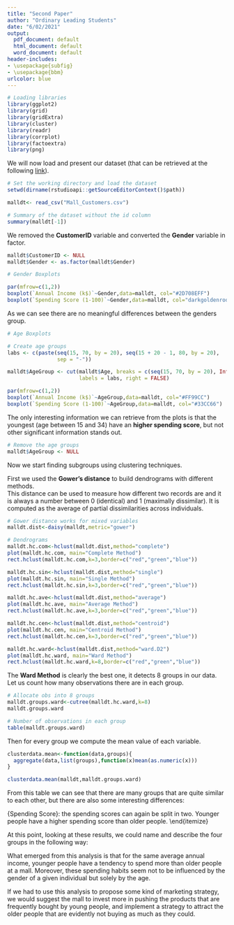 ```yaml
---
title: "Second Paper"
author: "Ordinary Leading Students"
date: "6/02/2021"
output:
  pdf_document: default
  html_document: default
  word_document: default
header-includes:
- \usepackage{subfig}
- \usepackage{bbm}
urlcolor: blue
---
```


```r
# Loading libraries
library(ggplot2)
library(grid)
library(gridExtra)
library(cluster)
library(readr)
library(corrplot) 
library(factoextra)
library(png)
```


\begin{abstract}
In this paper we are going to perform a cluster analysis on a dataset used for a 
market basket analysis. Our goal is to find unknown subgroups in the dataset.

\end{abstract}

\section{Data}
We will now load and present our dataset (that can be retrieved at the following [link](https://www.kaggle.com/vjchoudhary7/customer-segmentation-tutorial-in-python)). 

```r
# Set the working directory and load the dataset
setwd(dirname(rstudioapi::getSourceEditorContext()$path))

malldt<- read_csv("Mall_Customers.csv")

# Summary of the dataset without the id column
summary(malldt[-1])
```

\section{Data Cleaning}

We removed the **CustomerID** variable and converted the **Gender** variable in factor.

```r
malldt$CustomerID <- NULL
malldt$Gender <- as.factor(malldt$Gender)
```

\newpage

\section{Data Visualization}


```r
# Gender Boxplots

par(mfrow=c(1,2))
boxplot(`Annual Income (k$)`~Gender,data=malldt, col="#2D708EFF")
boxplot(`Spending Score (1-100)`~Gender,data=malldt, col="darkgoldenrod2")

```

As we can see there are no meaningful differences between the genders group.

\newpage

```r
# Age Boxplots

# Create age groups
labs <- c(paste(seq(15, 70, by = 20), seq(15 + 20 - 1, 80, by = 20), 
                sep = "-"))

malldt$AgeGroup <- cut(malldt$Age, breaks = c(seq(15, 70, by = 20), Inf), 
                       labels = labs, right = FALSE)

par(mfrow=c(1,2))
boxplot(`Annual Income (k$)`~AgeGroup,data=malldt, col="#FF99CC")
boxplot(`Spending Score (1-100)`~AgeGroup,data=malldt, col="#33CC66")
```

The only interesting information we can retrieve from the plots is that the youngest (age between 15 and 34) have an **higher spending score**, but not other significant information stands out.

```r
# Remove the age groups
malldt$AgeGroup <- NULL
```

\newpage

\section{Dendograms}

Now we start finding subgroups using clustering techniques.

First we used the **Gower's distance** to build dendrograms with different methods. \
This distance can be used to measure how different two records are and it 
is always a number between 0 (identical) and 1 (maximally dissimilar). It
is computed as the average of partial dissimilarities across individuals.

```r
# Gower distance works for mixed variables
malldt.dist<-daisy(malldt,metric="gower")

# Dendrograms
malldt.hc.com<-hclust(malldt.dist,method="complete") 
plot(malldt.hc.com, main="Complete Method") 
rect.hclust(malldt.hc.com,k=3,border=c("red","green","blue")) 

malldt.hc.sin<-hclust(malldt.dist,method="single") 
plot(malldt.hc.sin, main="Single Method") 
rect.hclust(malldt.hc.sin,k=3,border=c("red","green","blue")) 

malldt.hc.ave<-hclust(malldt.dist,method="average") 
plot(malldt.hc.ave, main="Average Method") 
rect.hclust(malldt.hc.ave,k=3,border=c("red","green","blue")) 

malldt.hc.cen<-hclust(malldt.dist,method="centroid") 
plot(malldt.hc.cen, main="Centroid Method") 
rect.hclust(malldt.hc.cen,k=3,border=c("red","green","blue")) 

malldt.hc.ward<-hclust(malldt.dist,method="ward.D2") 
plot(malldt.hc.ward, main="Ward Method") 
rect.hclust(malldt.hc.ward,k=8,border=c("red","green","blue"))

```

\subsection{Ward Method}

The **Ward Method** is clearly the best one, it detects 8 groups in our data.
Let us count how many observations there are in each group.

```r
# Allocate obs into 8 groups
malldt.groups.ward<-cutree(malldt.hc.ward,k=8) 
malldt.groups.ward

# Number of observations in each group
table(malldt.groups.ward)
```


Then for every group we compute the mean value of each variable. 


```r
clusterdata.mean<-function(data,groups){
  aggregate(data,list(groups),function(x)mean(as.numeric(x)))
}

clusterdata.mean(malldt,malldt.groups.ward)
```

From this table we can see that there are many groups that are quite similar to each other, but there are also some interesting differences:
\begin{itemize}
\item \textbf{Gender}: the eight groups are evenly split between ones containing more males and one containing more females. 
\item \textbf{Age}: group 4 and group 5 stand out from the rest, they contain people who tend to be older. Between groups 4 and 5 the only noticeable difference is the **gender**, whereas the other variables are more or less in the same range. \
\item \textbf{Annual income}: the groups could be divided in two. Groups 1 to 5 have annual incomes between 40.000\$ and 60.000\$, then there is quite a big jump in groups 6 to 8, which all have annual incomes above 80.000\$. 
\item \textbf{Spending score}: the spending score varies quite a lot among the groups, even between groups that are similar in other aspects. For example, groups 7 and 8 are quite close in age and annual income, but males appear to have a much higher spending score than females. 

We have obtained a good result, but it can still be improved, since there are clear overlappings between the groups we got.


\section{K-Means algorithm}

In order to refine our grouping, we now apply the K-means algorithm.

First we need to remove the categorical variable **Gender** from the code because
the algorithm only supports numerical variables.

```r
malldtstd<-scale(malldt[,-1]) 
```

\subsection{Finding K}

Then we need to find the right value for k to use in the K-means algorithm.

```r
set.seed(42)
k.max<-15 

wss<-sapply(1:k.max,function(k){kmeans(malldtstd,k,nstart=50,iter.max=15)$tot.withinss})

plot(1:k.max,wss,type="b",pch=19,xlab="Number of groups",ylab="Within Deviation",col="blue") 
```

Let's try with k=4, k=5 and k=6 and evaluate their performances with the
**silhuotte method**.

\subsection{Silhoutte}

This refers to a method of interpretation and validation of consistency within clusters of data. The technique provides a succinct graphical representation of how well each object has been classified.

The silhouette value is a measure of how similar an object is to its own cluster (cohesion) compared to other clusters (separation). The silhouette ranges from \-1 to +1, where a high value indicates that the object is well matched to its own cluster and poorly matched to neighboring clusters.

```r
kmeans4<-kmeans(malldt[,-1],4)
kmeans5<-kmeans(malldt[,-1],5)
kmeans6<-kmeans(malldt[,-1],6)

# Evaluation of the clustering composition, images will be shown later
#ris4<- eclust(malldt[,-1],"kmeans",k=4)
#ris5<- eclust(malldt[,-1],"kmeans",k=5)
#ris6<- eclust(malldt[,-1],"kmeans",k=6)
```
```r
ris4<- eclust(malldt[,-1],"kmeans",k=4)
ris5<- eclust(malldt[,-1],"kmeans",k=5)
ris6<- eclust(malldt[,-1],"kmeans",k=6)
```
```r
# Dimensions and average of group's silhouette
avg_s_4 <- fviz_silhouette(ris4) + labs(title= "K = 4",
                                        subtitle= " Avg Silhoutte width: 0.39")
avg_s_5 <- fviz_silhouette(ris5) + labs(title= "K = 5",
                                        subtitle= " Avg Silhoutte width: 0.38")
avg_s_6 <- fviz_silhouette(ris6)+ labs(title= "K = 6",
                                        subtitle= " Avg Silhoutte width: 0.34")
```


```r
groups_4 <- readPNG("ris4.png")
groups_5 <- readPNG("ris5.png")
groups_6 <- readPNG("ris6.png")

grid.arrange(rasterGrob(groups_4), avg_s_4,
             rasterGrob(groups_5), avg_s_5,
             rasterGrob(groups_6), avg_s_6,
             ncol=2)

```


From the plots on the left we can see whether the groups are well defined or they overlap.
It is clear that the higher is the value of k, the bigger are the problems of overlapping.

Moreover, as we can see from the plots on the right, k=4 has also the best average silhouette value (0.39). From these plots it is also evident that k=4 has no observation with a negative silhouette value.

We decided to check this last point, searching for every exact observations with a negative silhouette value.


```r
# Silhouette measure of each observation
sil4<-ris4$silinfo$widths 
sil5<-ris5$silinfo$widths
sil6<-ris6$silinfo$widths

# Position of observation of silhouette < 0
neg_sil_index4<-which(sil4[,'sil_width']<0)
neg_sil_index5<-which(sil5[,'sil_width']<0)
neg_sil_index6<-which(sil6[,'sil_width']<0)

# Observations with silhouette < 0
sil4[neg_sil_index4,]
sil5[neg_sil_index5,]
sil6[neg_sil_index6,]

```

This again confirms that with k=4 we obtain zero observations with negative silhouette value, whereas with k=5 and k=6 we have respectively 7 and 10 observation of this kind.

Now that we have found the best value to use for 4, we plot another dendrogram using the Ward Method but splitting it in just 4 gorups.

```r
malldt.hc.ward.1<-hclust(malldt.dist,method="ward.D2") 
plot(malldt.hc.ward.1, main="Ward Method") 
rect.hclust(malldt.hc.ward.1,k=4,border=c("red","green","blue"))
```

Now let's see the means of the variables in the new groups to try and identify the characteristics that define the groups.

```r
# Allocate obs into 4 groups
malldt.groups.ward.1<-cutree(malldt.hc.ward.1 ,k=4) 
malldt.groups.ward.1

# Number of observations in each group
table(malldt.groups.ward.1)
```

```r
clusterdata.mean(malldt,malldt.groups.ward.1)
```

Now that the data is divided in 4 groups, some other observations can be done:
\begin{itemize}
\item \textbf{Gender}: the groups are still evenly split between females and males.
\item \textbf{Age}: there is also a pretty even split in age. Two groups contain people that are around 30 years old on average and two groups are composed of people who are around 50 years old on average.
\item \textbf{Annual income}: now the annual income is pretty even among the four groups, at around 60.000\$. 
\item \textbf{Spending Score}: the spending scores can again be split in two. Younger people have a higher spending score than older people.
\end{itemize}

At this point, looking at these results, we could name and describe the four groups in the following way:
\begin{itemize}
\item \textbf{Group 1}: \textbf{Young Females}, average annual income and high spending score.
\item \textbf{Group 2}: \textbf{Old Males}, average annual income and low spending score.
\item \textbf{Group 3}: \textbf{Young Males}, average annual income and high spending score.
\item \textbf{Group 4}: \textbf{Old Females}, average annual income and low spending score.
\end{itemize}

What emerged from this analysis is that for the same average annual income, younger people have a tendency to spend more than older people at a mall. Moreover, these spending habits seem not to be influenced by the gender of a given individual but solely by the age.

If we had to use this analysis to propose some kind of marketing strategy, we would suggest the mall to invest more in pushing the products that are frequently bought by young people, and implement a strategy to attract the older people that are evidently not buying as much as they could.  









